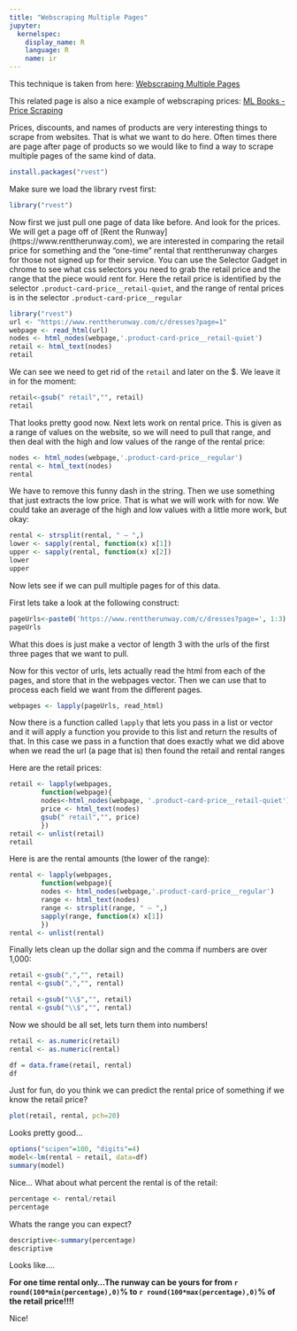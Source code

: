 ```yaml
---
title: "Webscraping Multiple Pages"
jupyter:
  kernelspec:
    display_name: R
    language: R
    name: ir
---
```


This technique is taken from here: [Webscraping Multiple Pages](https://rstudio-pubs-static.s3.amazonaws.com/287509_dde580b0adf94bae8a7994d7ae0cb849.html)

This related page is also a nice example of webscraping prices: [ML Books - Price Scraping](http://rpubs.com/Marcelobn/ML_books)

Prices, discounts, and names of products are very interesting things to scrape from websites. That is what we want to do here. Often times there are page after page of products so we would like to find a way to scrape multiple pages of the same kind of data.

```r
install.packages("rvest")
```

Make sure we load the library rvest first:

```r
library("rvest")
```

Now first we just pull one page of data like before. And look for the prices. We will get a page off of [Rent the Runway] (https://www.renttherunway.com), we are interested in comparing the retail price for something and the "one-time" rental that renttherunway charges for those not signed up for their service. You can use the Selector Gadget in chrome to see what css selectors you need to grab the retail price and the range that the piece would rent for. Here the retail price is identified by the selector `.product-card-price__retail-quiet`, and the range of rental prices is in the selector `.product-card-price__regular`

```r
library("rvest")
url <- "https://www.renttherunway.com/c/dresses?page=1"
webpage <- read_html(url)
nodes <- html_nodes(webpage,'.product-card-price__retail-quiet')
retail <- html_text(nodes)
retail
```

We can see we need to get rid of the ` retail` and later on the \$. We leave it in for the moment:

```r
retail<-gsub(" retail","", retail)
retail
```

That looks pretty good now. Next lets work on rental price. This is given as a range of values on the website, so we will need to pull that range, and then deal with the high and low values of the range of the rental price:

```r
nodes <- html_nodes(webpage,'.product-card-price__regular')
rental <- html_text(nodes)
rental
```

We have to remove this funny dash in the string. Then we use something that just extracts the low price. That is what we will work with for now. We could take an average of the high and low values with a little more work, but okay:

```r
rental <- strsplit(rental, " – ",)
lower <- sapply(rental, function(x) x[1])
upper <- sapply(rental, function(x) x[2])
lower
upper
```

Now lets see if we can pull multiple pages for of this data. 

First lets take a look at the following construct:

```r
pageUrls<-paste0('https://www.renttherunway.com/c/dresses?page=', 1:3)
pageUrls
```

What this does is just make a vector of length 3 with the urls of the first three pages that we want to pull.

Now for this vector of urls, lets actually read the html from each of the pages, and store that in the webpages vector. Then we can use that to process each field we want from the different pages.

```r
webpages <- lapply(pageUrls, read_html)
```

Now there is a function called `lapply` that lets you pass in a list or vector and it will apply a function you provide to this list and return the results of that. In this case we pass in a function that does exactly what we did above when we read the url (a page that is) then found the retail and rental ranges

Here are the retail prices:

```r
retail <- lapply(webpages,
	    function(webpage){
		nodes<-html_nodes(webpage, '.product-card-price__retail-quiet')
		price <- html_text(nodes) 
		gsub(" retail","", price)
	    })
retail <- unlist(retail)
retail
```

Here is are the rental amounts (the lower of the range):

```r
rental <- lapply(webpages,
	    function(webpage){
		nodes <- html_nodes(webpage,'.product-card-price__regular')
		range <- html_text(nodes)
		range <- strsplit(range, " – ",)
		sapply(range, function(x) x[1])
	    })
rental <- unlist(rental)

```

Finally lets clean up the dollar sign and the comma if numbers are over 1,000:

```r
retail <-gsub(",","", retail)
rental <-gsub(",","", rental)

retail <-gsub("\\$","", retail)
rental <-gsub("\\$","", rental)
```

Now we should be all set, lets turn them into numbers!

```r
retail <- as.numeric(retail)
rental <- as.numeric(rental)
```

```r
df = data.frame(retail, rental)
df
```

Just for fun, do you think we can predict the rental price of something if we know the retail price?

```r
plot(retail, rental, pch=20)
```

Looks pretty good...

```r
options("scipen"=100, "digits"=4)
model<-lm(rental ~ retail, data=df)
summary(model)
```

Nice... What about what percent the rental is of the retail:

```r
percentage <- rental/retail
percentage
```

Whats the range you can expect?

```r
descriptive<-summary(percentage)
descriptive
```

Looks like....

**For one time rental only...The runway can be yours for from `r round(100*min(percentage),0)`% to `r round(100*max(percentage),0)`% of the retail price!!!!**

Nice!

